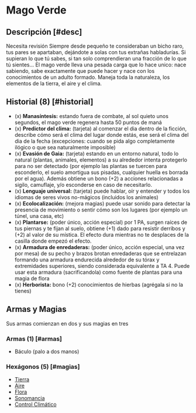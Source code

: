 
# Mago Verde

<Bleed>
  <Screenshot src={verdeImage} alt="placeholder" full />
</Bleed>

## Descripción [#desc]

<Callout type="warning" emoji="🔎">
  Necesita revisión
</Callout>
Siempre desde pequeño te consideraban un bicho raro, tus pares se apartaban, dejándote
a solas con tus extrañas habladurías. Si supieran lo que tú sabes, si tan solo comprendieran
una fracción de lo que tú sientes... El mago verde lleva una pesada carga que lo
hace unico: nace sabiendo, sabe exactamente que puede hacer y nace con los conocimientos
de un adulto formado. Maneja toda la naturaleza, los elementos de la tierra, el aire
y el clima.

## Historial (8) [#historial]

- (x) **Manasíntesis:** <Pill type="s"/> <Pill type="eo"/> estando fuera de combate, al sol quieto unos segundos, el mago verde regenera hasta 50 puntos de maná
- (x) **Predictor del clima:** (tarjeta) al comenzar el dia dentro de la ficción, describe cómo será el clima del lugar donde estás, ese será el clima del dia de la fecha (excepciones: cuando se pida algo completamente ilógico o que sea naturalmente imposible)
- (x) **Evasión de Gaia:** (tarjeta) estando en un entorno natural, todo lo natural (plantas, animales, elementos) a su alrededor intenta protegerlo para no ser detectado (por ejemplo las plantas se tuercen para esconderlo, el suelo amortigua sus pisadas, cualquier huella es borrada por el agua). Además obtiene un bono (+2) a acciones relacionadas a sigilo, camuflaje, y/o esconderse en caso de necesitarlo.
- (x) **Lenguaje universal:** (tarjeta) puede hablar, oír y entender y todos los idiomas de seres vivos no-mágicos (incluidos los animales)
- (x) **Ecolocalización:** (mejora magias) puede usar sonido para detectar la presencia de movimiento o sentir cómo son los lugares (por ejemplo un túnel, una casa, etc)
- (x) **Plantarse:** (poder único, acción especial) por 1 PA, surgen raíces de tus piernas y te fijan al suelo, obtiene (+1) dado para resistir derribos y (+2) al valor de su mística. El efecto dura mientras no te desplaces de la casilla donde empezó el efecto.
- (x) **Armadura de enredaderas:** (poder único, acción especial, una vez por mesa) de su pecho y brazos brotan enredaderas que se entrelazan formando una armadura endurecida alrededor de su tórax y extremidades superiores, siendo considerada equivalente a TA 4. Puede usar esta armadura (sacrificandola) como fuente de plantas para una magia de flora
- (x) **Herborista:** bono (+2) conocimientos de hierbas (agrégala si no la tienes)

## Armas y Magias
Sus armas comienzan en dos y sus magias en tres

### Armas (1) [#armas]

- Báculo (palo a dos manos)

### Hexágonos (5) [#magias]

- [Tierra](/docs/list-hexagons/e01)
- [Aire](/docs/list-hexagons/e01)
- [Flora](/docs/list-hexagons/e03)
- [Sonomancia](/docs/list-hexagons/e02)
- [Control Climático](/docs/list-hexagons/e27)
